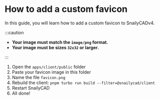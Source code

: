 # How to add a custom favicon

In this guide, you will learn how to add a custom favicon to SnailyCADv4.

:::caution

- **Your image must match the `image/png` format.**
- **Your image must be sizes `32x32` or larger.**

:::

1. Open the `apps/client/public` folder
2. Paste your favicon image in this folder
3. Name the file `favicon.png`
4. Rebuild the client: `pnpm turbo run build --filter=@snailycad/client`
5. Restart SnailyCAD
6. All done!
